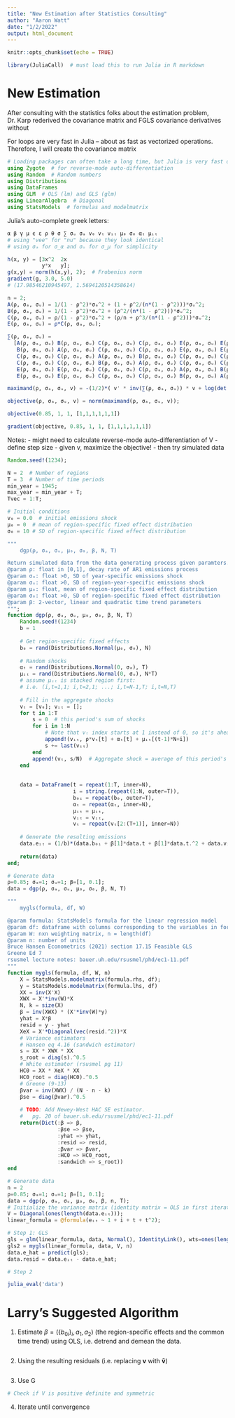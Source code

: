 ```yaml
---
title: "New Estimation after Statistics Consulting"
author: "Aaron Watt"
date: "1/2/2022"
output: html_document
---
```

<!--
Note for running on non-linux machines: LiberationMono might not be available
by default for the above monofont option. If that is the case, you might need to
install LiberationMono font. FreeMono xunicode

output:
   pdf_document:
     latex_engine: xelatex
     extra_dependencies: ["xunicode"]
monofont: FreeMono
-->

```r
knitr::opts_chunk$set(echo = TRUE)
```

```r
library(JuliaCall)  # must load this to run Julia in R markdown
```


# New Estimation
After consulting with the statistics folks about the estimation problem, Dr. Karp
rederived the covariance matrix and FGLS covariance derivatives without 


For loops are very fast in Julia -- about as fast as vectorized operations.
Therefore, I will create the covariance matrix 

```julia
# Loading packages can often take a long time, but Julia is very fast once packages are loaded
using Zygote  # for reverse-mode auto-differentiation
using Random  # Random numbers
using Distributions
using DataFrames
using GLM  # OLS (lm) and GLS (glm)
using LinearAlgebra  # Diagonal
using StatsModels  # formulas and modelmatrix
```

Julia's auto-complete greek letters:
```julia
α β γ μ ϵ ε ρ θ σ ∑ σᵤ σₐ v₀ vₜ vᵢₜ μ₀ σ₀ αₜ μᵢₜ  
# using "vee" for "nu" because they look identical
# using σₐ for σ_α and σᵤ for σ_μ for simplicity
```


```julia
h(x, y) = [3x^2  2x
           y*x   y];
g(x,y) = norm(h(x,y), 2);  # Frobenius norm
gradient(g, 3.0, 5.0)
# (17.98546210945497, 1.5694120514358614)
```


```julia
n = 2;
A(ρ, σₐ, σᵤ) = 1/(1 - ρ^2)*σₐ^2 + (1 + ρ^2/(n*(1 - ρ^2)))*σᵤ^2;
B(ρ, σₐ, σᵤ) = 1/(1 - ρ^2)*σₐ^2 + (ρ^2/(n*(1 - ρ^2)))*σᵤ^2;
C(ρ, σₐ, σᵤ) = ρ/(1 - ρ^2)*σₐ^2 + (ρ/n + ρ^3/(n*(1 - ρ^2)))*σᵤ^2;
E(ρ, σₐ, σᵤ) = ρ*C(ρ, σₐ, σᵤ);

∑(ρ, σₐ, σᵤ) = 
  [A(ρ, σₐ, σᵤ) B(ρ, σₐ, σᵤ) C(ρ, σₐ, σᵤ) C(ρ, σₐ, σᵤ) E(ρ, σₐ, σᵤ) E(ρ, σₐ, σᵤ)
   B(ρ, σₐ, σᵤ) A(ρ, σₐ, σᵤ) C(ρ, σₐ, σᵤ) C(ρ, σₐ, σᵤ) E(ρ, σₐ, σᵤ) E(ρ, σₐ, σᵤ)
   C(ρ, σₐ, σᵤ) C(ρ, σₐ, σᵤ) A(ρ, σₐ, σᵤ) B(ρ, σₐ, σᵤ) C(ρ, σₐ, σᵤ) C(ρ, σₐ, σᵤ)
   C(ρ, σₐ, σᵤ) C(ρ, σₐ, σᵤ) B(ρ, σₐ, σᵤ) A(ρ, σₐ, σᵤ) C(ρ, σₐ, σᵤ) C(ρ, σₐ, σᵤ)
   E(ρ, σₐ, σᵤ) E(ρ, σₐ, σᵤ) C(ρ, σₐ, σᵤ) C(ρ, σₐ, σᵤ) A(ρ, σₐ, σᵤ) B(ρ, σₐ, σᵤ)
   E(ρ, σₐ, σᵤ) E(ρ, σₐ, σᵤ) C(ρ, σₐ, σᵤ) C(ρ, σₐ, σᵤ) B(ρ, σₐ, σᵤ) A(ρ, σₐ, σᵤ)];

maximand(ρ, σₐ, σᵤ, v) = -(1/2)*( v' * inv(∑(ρ, σₐ, σᵤ)) * v + log(det(∑(ρ, σₐ, σᵤ))) );

objective(ρ, σₐ, σᵤ, v) = norm(maximand(ρ, σₐ, σᵤ, v));

objective(0.85, 1, 1, [1,1,1,1,1,1])

gradient(objective, 0.85, 1, 1, [1,1,1,1,1,1])
```
Notes:
- might need to calculate reverse-mode auto-differentiation of V
- define step size
- given v, maximize the objective!
- then try simulated data





```julia
Random.seed!(1234);

N = 2  # Number of regions
T = 3  # Number of time periods
min_year = 1945;
max_year = min_year + T;
Tvec = 1:T;

# Initial conditions
v₀ = 0.0  # initial emissions shock
μ₀ = 0  # mean of region-specific fixed effect distribution
σ₀ = 10 # SD of region-specific fixed effect distribution
```

```julia
"""
    dgp(ρ, σₐ, σᵤ, μ₀, σ₀, β, N, T)

Return simulated data from the data generating process given paramters.
@param ρ: float in [0,1], decay rate of AR1 emissions process
@param σₐ: float >0, SD of year-specific emissions shock 
@param σᵤ: float >0, SD of region-year-specific emissions shock
@param μ₀: float, mean of region-specific fixed effect distribution
@param σ₀: float >0, SD of region-specific fixed effect distribution
@param β: 2-vector, linear and quadratic time trend parameters
""";
function dgp(ρ, σₐ, σᵤ, μ₀, σ₀, β, N, T)
    Random.seed!(1234)
    b = 1
    
    # Get region-specific fixed effects
    b₀ = rand(Distributions.Normal(μ₀, σ₀), N)
    
    # Random shocks
    αₜ = rand(Distributions.Normal(0, σₐ), T)
    μᵢₜ = rand(Distributions.Normal(0, σᵤ), N*T)
    # assume μᵢₜ is stacked region first:
    # i.e. (i,t=1,1; i,t=2,1; ...; i,t=N-1,T; i,t=N,T)
    
    # Fill in the aggregate shocks
    vₜ = [v₀]; vᵢₜ = [];
    for t in 1:T
        s = 0  # this period's sum of shocks
        for i in 1:N
            # Note that vₜ index starts at 1 instead of 0, so it's ahead of the others
            append!(vᵢₜ, ρ*vₜ[t] + αₜ[t] + μᵢₜ[(t-1)*N+i])
            s += last(vᵢₜ)
        end
        append!(vₜ, s/N)  # Aggregate shock = average of this period's shocks
    end
    
    
    data = DataFrame(t = repeat(1:T, inner=N),
                     i = string.(repeat(1:N, outer=T)),
                     b₀ᵢ = repeat(b₀, outer=T),
                     αₜ = repeat(αₜ, inner=N),
                     μᵢₜ = μᵢₜ,
                     vᵢₜ = vᵢₜ,
                     vₜ = repeat(vₜ[2:(T+1)], inner=N))
    
    # Generate the resulting emissions
    data.eᵢₜ = (1/b)*(data.b₀ᵢ + β[1]*data.t + β[1]*data.t.^2 + data.vᵢₜ)
    
    return(data)
end;

```

```julia
# Generate data
ρ=0.85; σₐ=1; σᵤ=1; β=[1, 0.1];
data = dgp(ρ, σₐ, σᵤ, μ₀, σ₀, β, N, T)

```

```julia
"""
    mygls(formula, df, W)

@param formula: StatsModels formula for the linear regression model
@param df: dataframe with columns corresponding to the variables in formula
@param W: nxn weighting matrix, n = length(df)
@param n: number of units
Bruce Hansen Econometrics (2021) section 17.15 Feasible GLS
Greene Ed 7
rsusmel lecture notes: bauer.uh.edu/rsusmel/phd/ec1-11.pdf
"""
function mygls(formula, df, W, n)
    X = StatsModels.modelmatrix(formula.rhs, df);
    y = StatsModels.modelmatrix(formula.lhs, df)
    XX = inv(X'X)                                                             #'
    XWX = X'*inv(W)*X                                                         #'
    N, k = size(X)
    β = inv(XWX) * (X'*inv(W)*y)                                              #'
    yhat = X*β
    resid = y - yhat
    XeX = X'*Diagonal(vec(resid.^2))*X                                        #'
    # Variance estimators
    # Hansen eq 4.16 (sandwich estimator)
    s = XX * XWX * XX
    s_root = diag(s).^0.5
    # White estimator (rsusmel pg 11)
    HC0 = XX * XeX * XX
    HC0_root = diag(HC0).^0.5
    # Greene (9-13)
    βvar = inv(XWX) / (N - n - k)
    βse = diag(βvar).^0.5
    
    # TODO: Add Newey-West HAC SE estimator.
    #   pg. 20 of bauer.uh.edu/rsusmel/phd/ec1-11.pdf
    return(Dict(:β => β,
                :βse => βse,
                :yhat => yhat,
                :resid => resid,
                :βvar => βvar,
                :HC0 => HC0_root,
                :sandwich => s_root))
end
```



```julia
# Generate data
n = 2
ρ=0.85; σₐ=1; σᵤ=1; β=[1, 0.1]; 
data = dgp(ρ, σₐ, σᵤ, μ₀, σ₀, β, n, T);
# Initialize the variance matrix (identity matrix = OLS in first iteration)
V = Diagonal(ones(length(data.eᵢₜ)));
linear_formula = @formula(eᵢₜ ~ 1 + i + t + t^2);

# Step 1: GLS
gls = glm(linear_formula, data, Normal(), IdentityLink(), wts=ones(length(data.eᵢₜ)))
gls2 = mygls(linear_formula, data, V, n)
data.e_hat = predict(gls);
data.resid = data.eᵢₜ - data.e_hat;

# Step 2

```


```r
julia_eval('data')
```




# Larry's Suggested Algorithm

1. Estimate $\beta = (\{b_{0i}\}_i, a_1, a_2)$ (the region-specific effects and
the common time trend) using OLS, i.e. detrend and demean the data.
```julia

```

2. Using the resulting residuals (i.e. replacing $\mathbf{v}$ with $\mathbf{\tilde{v}}$)
```julia

```

3. Use G
```julia
# Check if V is positive definite and symmetric
```


4. Iterate until convergence
```julia

```

















